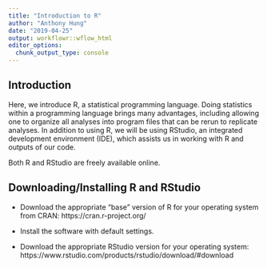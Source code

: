 ```yaml
---
title: "Introduction to R"
author: "Anthony Hung"
date: "2019-04-25"
output: workflowr::wflow_html
editor_options:
  chunk_output_type: console
---
```


## Introduction

Here, we introduce R, a statistical programming language. Doing statistics within a programming language brings many advantages, including allowing one to organize all analyses into program files that can be rerun to replicate analyses. In addition to using R, we will be using RStudio, an integrated development environment (IDE), which assists us in working with R and outputs of our code.

Both R and RStudio are freely available online.

## Downloading/Installing R and RStudio

* Download the appropriate "base" version of R for your operating system from CRAN: https://cran.r-project.org/

* Install the software with default settings.

* Download the appropriate RStudio version for your operating system: https://www.rstudio.com/products/rstudio/download/#download

## 


```r

```

